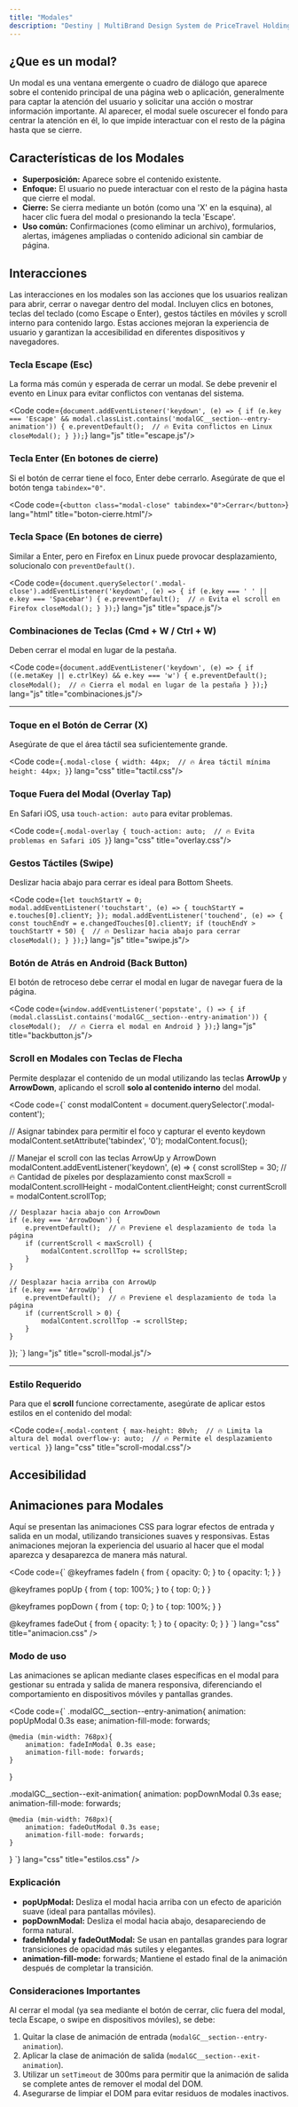 ```yaml
---
title: "Modales"
description: "Destiny | MultiBrand Design System de PriceTravel Holding"
---
```




## ¿Que es un modal?
Un modal es una ventana emergente o cuadro de diálogo que aparece sobre el contenido principal de una página web o aplicación, generalmente para captar la atención del usuario y solicitar una acción o mostrar información importante. Al aparecer, el modal suele oscurecer el fondo para centrar la atención en él, lo que impide interactuar con el resto de la página hasta que se cierre.

## Características de los Modales
- **Superposición:** Aparece sobre el contenido existente.
- **Enfoque:** El usuario no puede interactuar con el resto de la página hasta que cierre el modal.
- **Cierre:** Se cierra mediante un botón (como una 'X' en la esquina), al hacer clic fuera del modal o presionando la tecla 'Escape'.
- **Uso común:** Confirmaciones (como eliminar un archivo), formularios, alertas, imágenes ampliadas o contenido adicional sin cambiar de página.

## Interacciones
Las interacciones en los modales son las acciones que los usuarios realizan para abrir, cerrar o navegar dentro del modal. Incluyen clics en botones, teclas del teclado (como Escape o Enter), gestos táctiles en móviles y scroll interno para contenido largo. Estas acciones mejoran la experiencia de usuario y garantizan la accesibilidad en diferentes dispositivos y navegadores.

### Tecla Escape (Esc)
La forma más común y esperada de cerrar un modal. Se debe prevenir el evento en Linux para evitar conflictos con ventanas del sistema.

<Code code={`
document.addEventListener('keydown', (e) => {
    if (e.key === 'Escape' && modal.classList.contains('modalGC__section--entry-animation')) {
        e.preventDefault();  // 🔥 Evita conflictos en Linux
        closeModal();
    }
});
`} lang="js" title="escape.js"/>

### Tecla Enter (En botones de cierre)
Si el botón de cerrar tiene el foco, Enter debe cerrarlo. Asegúrate de que el botón tenga `tabindex="0"`.

<Code code={`
<button class="modal-close" tabindex="0">Cerrar</button>
`} lang="html" title="boton-cierre.html"/>

### Tecla Space (En botones de cierre)
Similar a Enter, pero en Firefox en Linux puede provocar desplazamiento, solucionalo con `preventDefault()`.

<Code code={`
document.querySelector('.modal-close').addEventListener('keydown', (e) => {
    if (e.key === ' ' || e.key === 'Spacebar') {
        e.preventDefault();  // 🔥 Evita el scroll en Firefox
        closeModal();
    }
});
`} lang="js" title="space.js"/>

### Combinaciones de Teclas (Cmd + W / Ctrl + W)
Deben cerrar el modal en lugar de la pestaña.

<Code code={`
document.addEventListener('keydown', (e) => {
    if ((e.metaKey || e.ctrlKey) && e.key === 'w') {
        e.preventDefault();
        closeModal();  // 🔥 Cierra el modal en lugar de la pestaña
    }
});
`} lang="js" title="combinaciones.js"/>

---

### Toque en el Botón de Cerrar (X)
Asegúrate de que el área táctil sea suficientemente grande.

<Code code={`
.modal-close {
    width: 44px;  // 🔥 Área táctil mínima
    height: 44px;
}
`} lang="css" title="tactil.css"/>

### Toque Fuera del Modal (Overlay Tap)
En Safari iOS, usa `touch-action: auto` para evitar problemas.

<Code code={`
.modal-overlay {
    touch-action: auto;  // 🔥 Evita problemas en Safari iOS
}
`} lang="css" title="overlay.css"/>

### Gestos Táctiles (Swipe)
Deslizar hacia abajo para cerrar es ideal para Bottom Sheets.

<Code code={`
let touchStartY = 0;
modal.addEventListener('touchstart', (e) => {
    touchStartY = e.touches[0].clientY;
});
modal.addEventListener('touchend', (e) => {
    const touchEndY = e.changedTouches[0].clientY;
    if (touchEndY > touchStartY + 50) {  // 🔥 Deslizar hacia abajo para cerrar
        closeModal();
    }
});
`} lang="js" title="swipe.js"/>

### Botón de Atrás en Android (Back Button)
El botón de retroceso debe cerrar el modal en lugar de navegar fuera de la página.

<Code code={`
window.addEventListener('popstate', () => {
    if (modal.classList.contains('modalGC__section--entry-animation')) {
        closeModal();  // 🔥 Cierra el modal en Android
    }
});
`} lang="js" title="backbutton.js"/>

### Scroll en Modales con Teclas de Flecha
Permite desplazar el contenido de un modal utilizando las teclas **ArrowUp** y **ArrowDown**, aplicando el scroll **solo al contenido interno** del modal.

<Code code={`
const modalContent = document.querySelector('.modal-content');

// Asignar tabindex para permitir el foco y capturar el evento keydown
modalContent.setAttribute('tabindex', '0');
modalContent.focus();

// Manejar el scroll con las teclas ArrowUp y ArrowDown
modalContent.addEventListener('keydown', (e) => {
    const scrollStep = 30;  // 🔥 Cantidad de píxeles por desplazamiento
    const maxScroll = modalContent.scrollHeight - modalContent.clientHeight;
    const currentScroll = modalContent.scrollTop;

    // Desplazar hacia abajo con ArrowDown
    if (e.key === 'ArrowDown') {
        e.preventDefault();  // 🔥 Previene el desplazamiento de toda la página
        if (currentScroll < maxScroll) {
            modalContent.scrollTop += scrollStep;
        }
    }

    // Desplazar hacia arriba con ArrowUp
    if (e.key === 'ArrowUp') {
        e.preventDefault();  // 🔥 Previene el desplazamiento de toda la página
        if (currentScroll > 0) {
            modalContent.scrollTop -= scrollStep;
        }
    }
});
`} lang="js" title="scroll-modal.js"/>

---

### Estilo Requerido
Para que el **scroll** funcione correctamente, asegúrate de aplicar estos estilos en el contenido del modal:

<Code code={`
.modal-content {
    max-height: 80vh;  // 🔥 Limita la altura del modal
    overflow-y: auto;  // 🔥 Permite el desplazamiento vertical
}
`} lang="css" title="scroll-modal.css"/>


## Accesibilidad

## Animaciones para Modales
Aquí se presentan las animaciones CSS para lograr efectos de entrada y salida en un modal, utilizando transiciones suaves y responsivas. Estas animaciones mejoran la experiencia del usuario al hacer que el modal aparezca y desaparezca de manera más natural.

<Code 
    code={`
@keyframes fadeIn {
    from {
        opacity: 0;
    }
    to {
        opacity: 1;
    }
}

@keyframes popUp {
    from {
        top: 100%;
    }
    to {
        top: 0;
    }
}

@keyframes popDown {
    from {
        top: 0;
    }
    to {
        top: 100%;
    }
}

@keyframes fadeOut {
    from {
        opacity: 1;
    }
    to {
        opacity: 0;
    }
}
    `} 
    lang="css" title="animacion.css"
/>

### Modo de uso
Las animaciones se aplican mediante clases específicas en el modal para gestionar su entrada y salida de manera responsiva, diferenciando el comportamiento en dispositivos móviles y pantallas grandes.

<Code 
    code={`
.modalGC__section--entry-animation{
    animation: popUpModal 0.3s ease;
    animation-fill-mode: forwards;

    @media (min-width: 768px){
        animation: fadeInModal 0.3s ease;
        animation-fill-mode: forwards;
    }
}

.modalGC__section--exit-animation{
    animation: popDownModal 0.3s ease;
    animation-fill-mode: forwards;

    @media (min-width: 768px){
        animation: fadeOutModal 0.3s ease;
        animation-fill-mode: forwards;
    }
}
    `} 
    lang="css" title="estilos.css"
/>

### Explicación

- **popUpModal:** Desliza el modal hacia arriba con un efecto de aparición suave (ideal para pantallas móviles).
- **popDownModal:** Desliza el modal hacia abajo, desapareciendo de forma natural.
- **fadeInModal y fadeOutModal:** Se usan en pantallas grandes para lograr transiciones de opacidad más sutiles y elegantes.
- **animation-fill-mode:** forwards; Mantiene el estado final de la animación después de completar la transición.

### Consideraciones Importantes
Al cerrar el modal (ya sea mediante el botón de cerrar, clic fuera del modal, tecla Escape, o swipe en dispositivos móviles), se debe:
1. Quitar la clase de animación de entrada (`modalGC__section--entry-animation`).
2. Aplicar la clase de animación de salida (`modalGC__section--exit-animation`).
3. Utilizar un `setTimeout` de 300ms para permitir que la animación de salida se complete antes de remover el modal del DOM.
4. Asegurarse de limpiar el DOM para evitar residuos de modales inactivos.
